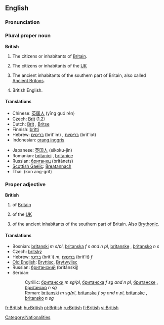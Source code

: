 ==English==

{{rank|school|language|court|752|British|meant|tears|expected}}

===Pronunciation===
{{IPA|/ˈbɹɪʔɪʃ/ ([[:w:Received Pronunciation|RP]]), /ˈbɹɪɾɪʃ/ ([[:w:General American|GA]])}}
{{audio|en-us-british.ogg|Audio (US)}}

===Plural proper noun===
'''British'''

# The citizens or inhabitants of [[Britain]].
# {{colloquial}} The citizens or inhabitants of the [[UK]]
# {{cattag|history}} The ancient inhabitants of the southern part of Britain, also called [[Ancient Briton]]s.
# British English.

====Translations====
{{top|British person}}
*Chinese: [[英国人]] (yīng guó rén)
*Czech: [[Brit]] {{m}} (1,2)
*Dutch: [[Brit]] {{m}}, [[Britse]] {{f}}
*Finnish: [[britti]]
*Hebrew: [[בריטים]] (brit'im) {{mpl}}, [[בריטיות]] (brit'iot) {{fpl}}
*Indonesian: [[orang inggris]]
{{mid}}
*Japanese: [[英国人]] (eikoku-jin)
*Romanian: [[britanici]] {{mpl}}, [[britanice]] {{fpl}}
*Russian: [[британец]] (británets) {{m}}
*[[Scottish Gaelic]]: [[Breatannach]] {{m}}
*Thai: {{THchar|[[คนอังกฤษ]]}} (kon ang-grìt)
{{bottom}}

===Proper adjective===
'''British'''

# of [[Britain]]
# {{colloquial}} of the [[UK]]
# {{cattag|history}} of the ancient inhabitants of the southern part of Britain.  Also [[Brythonic]].

====Translations====
{{rfc-trans}}
*Bosnian: [[britanski]] ''m s/pl'', [[britanska]] ''f s and n pl'', [[britanske]] {{f}} {{p}}, [[britansko]] ''n s''
*Czech: [[britský]]
*Hebrew: [[בריטי]] (brit'i) ''m'', [[בריטית]] (brit'it) ''f''
*[[Old English]]: [[Bryttisc]], [[Brytwylisc]]
*Russian: [[британский]] (británskij)
*Serbian:
*:Cyrillic: [[британски]] ''m sg/pl'', [[британска]] ''f sg and n pl'', [[британске]] {{f}} {{p}}, [[британско]] ''n sg''
*:Roman: [[britanski]] ''m sg/pl'', [[britanska]] ''f sg and n pl'', [[britanske]] {{f}} {{p}}, [[britansko]] ''n sg''

[[Category:Nationalities]]

[[fr:British]]
[[hu:British]]
[[pt:British]]
[[ru:British]]
[[fi:British]]
[[vi:British]]